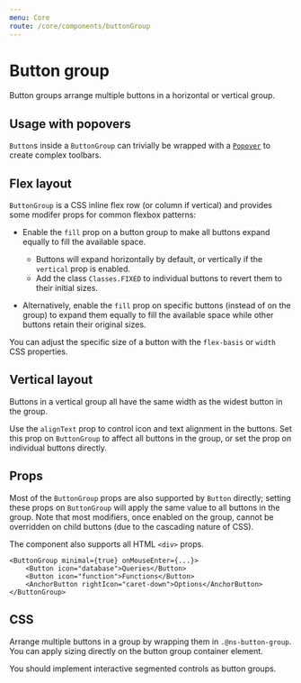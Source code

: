 ```yaml
---
menu: Core
route: /core/components/buttonGroup
---
```



# Button group

Button groups arrange multiple buttons in a horizontal or vertical group.

<ButtonGroupExample />

## Usage with popovers

`Button`s inside a `ButtonGroup` can trivially be wrapped with a
[`Popover`](#core/components/popover) to create complex toolbars.

<ButtonGroupPopoverExample />

## Flex layout

`ButtonGroup` is a CSS inline flex row (or column if vertical) and provides
some modifer props for common flexbox patterns:

- Enable the `fill` prop on a button group to make all buttons expand equally to
  fill the available space.
    - Buttons will expand horizontally by default, or vertically if the `vertical` prop is enabled.
    - Add the class `Classes.FIXED` to individual buttons to revert them to their initial sizes.

- Alternatively, enable the `fill` prop on specific buttons (instead of on the
  group) to expand them equally to fill the available space while other
  buttons retain their original sizes.

You can adjust the specific size of a button with the `flex-basis` or `width`
CSS properties.

## Vertical layout

Buttons in a vertical group all have the same width as the widest button in the
group.

Use the `alignText` prop to control icon and text alignment in the buttons. Set
this prop on `ButtonGroup` to affect all buttons in the group, or set the prop
on individual buttons directly.

## Props

Most of the `ButtonGroup` props are also supported by `Button` directly; setting
these props on `ButtonGroup` will apply the same value to all buttons in the
group. Note that most modifiers, once enabled on the group, cannot be overridden
on child buttons (due to the cascading nature of CSS).

The component also supports all HTML `<div>` props.

```tsx
<ButtonGroup minimal={true} onMouseEnter={...}>
    <Button icon="database">Queries</Button>
    <Button icon="function">Functions</Button>
    <AnchorButton rightIcon="caret-down">Options</AnchorButton>
</ButtonGroup>
```

<Interface name="IButtonGroupProps" />

## CSS

Arrange multiple buttons in a group by wrapping them in `.@ns-button-group`.
You can apply sizing directly on the button group container element.

You should implement interactive segmented controls as button groups.

<CssExample name="button-group" />
